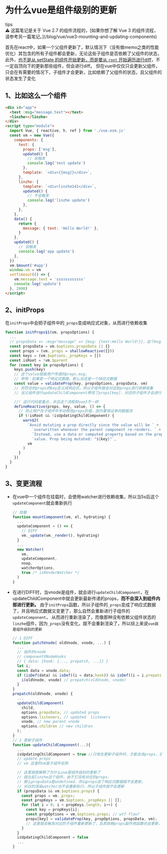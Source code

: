 # 为什么vue是组件级别的更新

<div className='tips-wrapper rounded bg-[#e9eaff] p-2'>
  <div className='font-semibold text-black'>tips</div>
  <div className='flex items-center'>
    ⚠
    <span className='ml-1 text-xs text-red-500'>
      这篇笔记是关于 Vue 2.7 的组件流程的，[如果你想了解 Vue 3
      的组件流程，请参考另一篇笔记。](/blog/vue/vue3-mounting-and-updating-components)
    </span>
  </div>
</div>

首先在react中，如果一个父组件更新了，默认情况下（没有做memo之类的性能优化）其包含的所有子组件都会更新，无论这些子组件是否依赖了父组件的状态，
此外，[也不是从 setState 的组件开始更新，而是要从 `root` 开始遍历进行diff](https://segmentfault.com/q/1010000041065111)，不一定自顶向下的更新那些组件，但会进行diff。
但在vue中仅仅只会更新父组件，只会在有需要的情况下，子组件才会更新，比如依赖了父组件的状态，且父组件的状态发生了变化

## 1、比如这么一个组件

```html filename="index.html"
<div id="app">
  <test :msg="message.text"></test>
  <linzhe></linzhe>
</div>
<script type="module">
  import Vue, { reactive, h, ref } from './vue.esm.js'
  const vm = new Vue({
    components: {
      test: {
        props: ['msg'],
        updated() {
          // 会触发
          console.log('test update')
        },
        template: `<div>{{msg}}</div>`,
      },
      linzhe: {
        template: `<div>linzhe141</div>`,
        updated() {
          // 不会触发
          console.log('linzhe update')
        },
      },
    },
    data() {
      return {
        message: { text: 'Hello World!' },
      }
    },
    updated() {
      // 会触发
      console.log('app update')
    },
  })
  vm.$mount('#app')
  window.vm = vm
  setTimeout(() => {
    vm.message.text = 'ssssssssssss'
    console.log('update')
  }, 2000)
</script>
```

## 2、initProps

在`initProps`中会把子组件中的`_props`变成响应式对象，从而进行依赖收集

```js
function initProps$1(vm, propsOptions) {
  ...
  // propsData => :msg="message" => {msg: {text:Hello World!}}，这个msg对象是父组件传递过来的响应式数据
  const propsData = vm.$options.propsData || {}
  const props = (vm._props = shallowReactive({}))
  const keys = (vm.$options._propKeys = [])
  const isRoot = !vm.$parent
  for (const key in propsOptions) {
    keys.push(key)
    // 这个value就是用户传递的props.msg，
    // 举例：如果是一个响应式数据，那么也还是一个响应式数据
    const value = validateProp(key, propsOptions, propsData, vm)
    // 将符合的props的key定义成响应式，所以子组件就会对这些props进行依赖收集
    // 当父组件进行updateChildComponent修改了props[key]，对应的子组件才会进行更新，否则不会更新

    //! 这行代码是重点，并且这个流程和vue3不一样
    defineReactive(props, key, value, () => {
      // 防止用户在子组件中手动修改props的值，因为要保证单向数据流
      if (!isRoot && !isUpdatingChildComponent) {
        warn$2(
          `Avoid mutating a prop directly since the value will be ` +
            `overwritten whenever the parent component re-renders. ` +
            `Instead, use a data or computed property based on the prop's ` +
            `value. Prop being mutated: "${key}"`,
          vm
        )
      }
    })
  }
}
```

## 3、变更流程

- 在vue中一个组件在挂载时，会使用watcher进行依赖收集，所以当5s后这个`updateComponent`就会重新执行

  ```js
  // 挂载
  function mountComponent(vm, el, hydrating) {
    ...
    updateComponent = () => {
      // DIFF
      vm._update(vm._render(), hydrating)
    }
    ...
    new Watcher(
      vm,
      updateComponent,
      noop,
      watcherOptions,
      true /* isRenderWatcher */
    )
  }

  ```

- 在进行DIFF时，当vnode是组件，就会进行`updateChildComponent`，在updateChildComponent中就会更新最新传递的props，**而不会深入到组件内部进行更新。**
  由于`initProps`函数，所以子组件的`_props`变成了响应式数据了，并且响应式数据又变更了，那么自然会重新进行子组件的`updateComponent`，
  从而进行重新渲染了，而像那种没有依赖父组件状态的`linzhe`组件，因为`_props`没有变化，就不会重新渲染了，所以综上来说`vue就是组件级别的更新`

  ```js
  // 1 DIFF
  function patchVnode( oldVnode, vnode, ...) {
    ...
    // 组件的vnode
    // componentVNodeHooks
    // { data: {hook: {..., prepatch, ...}} }
    let i;
    const data = vnode.data;
    if (isDef(data) && isDef((i = data.hook)) && isDef((i = i.prepatch))) {
      i(oldVnode, vnode) // prepatch(oldVnode, vnode)
    }
  }
  prepatch(oldVnode, vnode) {
    ...
    updateChildComponent(
      child,
      options.propsData, // updated props
      options.listeners, // updated  listeners
      vnode, // new parent vnode
      options.children // new children
    );
  }
  // 2 更新子组件
  function updateChildComponent(...){
    ...
    isUpdatingChildComponent = true //只有在更新子组件时，才能去改props，否则都会报错，保证单选数据流
    // update props
    // vm 这里的vm是子组件实例

    // 这里就是解释了为什么vue是组件级别的更新了
    // 就比如linzhe这个组件，由于它没有对应的props，
    // 那么propsData是undefined，所以props这个响应式数据就不会更新，
    // 对应的渲染watcher也不会重新执行，所以子组件就不会更新
    if (propsData && vm.$options.props) {
      const props = vm._props;
      const propKeys = vm.$options._propKeys || [];
      for (let i = 0; i < propKeys.length; i++) {
        const key = propKeys[i];
        const propOptions = vm.$options.props; // wtf flow?
        props[key] = validateProp(key, propOptions, propsData, vm);
        // 这里就会触发对应的子组件重新更新了，及其依赖props副作用函数也会更新，比如computed
      }
    }
    isUpdatingChildComponent = false
    ...
  }
  ```
